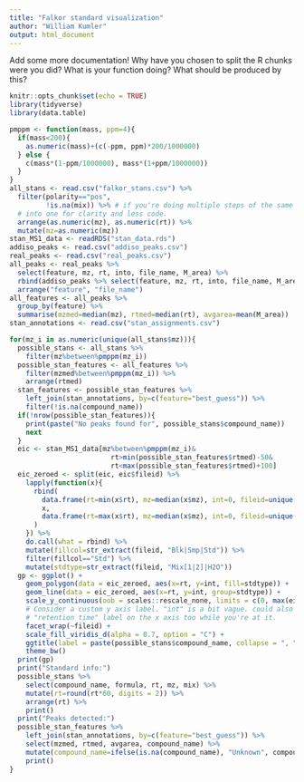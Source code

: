 ```yaml
---
title: "Falkor standard visualization"
author: "William Kumler"
output: html_document
---
```

Add some more documentation! Why have you chosen to split the R chunks were you did? What is your function doing?
What should be produced by this?
```r
knitr::opts_chunk$set(echo = TRUE)
library(tidyverse)
library(data.table)

pmppm <- function(mass, ppm=4){
  if(mass<200){
    as.numeric(mass)+(c(-ppm, ppm)*200/1000000)
  } else {
    c(mass*(1-ppm/1000000), mass*(1+ppm/1000000))
  }
}
all_stans <- read.csv("falkor_stans.csv") %>% 
  filter(polarity=="pos",
         !is.na(mix)) %>% # if you're doing multiple steps of the same dplyr operation, just combine them
  # into one for clarity and less code.
  arrange(as.numeric(mz), as.numeric(rt)) %>%
  mutate(mz=as.numeric(mz))
stan_MS1_data <- readRDS("stan_data.rds")
addiso_peaks <- read.csv("addiso_peaks.csv")
real_peaks <- read.csv("real_peaks.csv")
all_peaks <- real_peaks %>%
  select(feature, mz, rt, into, file_name, M_area) %>%
  rbind(addiso_peaks %>% select(feature, mz, rt, into, file_name, M_area)) %>%
  arrange("feature", "file_name")
all_features <- all_peaks %>%
  group_by(feature) %>%
  summarise(mzmed=median(mz), rtmed=median(rt), avgarea=mean(M_area))
stan_annotations <- read.csv("stan_assignments.csv")
```

```r
for(mz_i in as.numeric(unique(all_stans$mz))){
  possible_stans <- all_stans %>% 
    filter(mz%between%pmppm(mz_i))
  possible_stan_features <- all_features %>%
    filter(mzmed%between%pmppm(mz_i)) %>%
    arrange(rtmed)
  stan_features <- possible_stan_features %>%
    left_join(stan_annotations, by=c(feature="best_guess")) %>%
    filter(!is.na(compound_name))
  if(!nrow(possible_stan_features)){
    print(paste("No peaks found for", possible_stans$compound_name))
    next
  }
  eic <- stan_MS1_data[mz%between%pmppm(mz_i)&
                         rt>min(possible_stan_features$rtmed)-50&
                         rt<max(possible_stan_features$rtmed)+100]
  eic_zeroed <- split(eic, eic$fileid) %>%
    lapply(function(x){
      rbind(
        data.frame(rt=min(x$rt), mz=median(x$mz), int=0, fileid=unique(x$fileid)),
        x,
        data.frame(rt=max(x$rt), mz=median(x$mz), int=0, fileid=unique(x$fileid))
      )
    }) %>% 
    do.call(what = rbind) %>%
    mutate(fillcol=str_extract(fileid, "Blk|Smp|Std")) %>%
    filter(fillcol=="Std") %>%
    mutate(stdtype=str_extract(fileid, "Mix[1|2]|H2O"))
  gp <- ggplot() + 
    geom_polygon(data = eic_zeroed, aes(x=rt, y=int, fill=stdtype)) +
    geom_line(data = eic_zeroed, aes(x=rt, y=int, group=stdtype)) +
    scale_y_continuous(oob = scales::rescale_none, limits = c(0, max(eic_zeroed$int)/5)) +
    # Consider a custom y axis label. "int" is a bit vague. could also just do a full
    # "retention time" label on the x axis too while you're at it.
    facet_wrap(~fileid) +
    scale_fill_viridis_d(alpha = 0.7, option = "C") +
    ggtitle(label = paste(possible_stans$compound_name, collapse = ", ")) +
    theme_bw()
  print(gp)
  print("Standard info:")
  possible_stans %>%
    select(compound_name, formula, rt, mz, mix) %>%
    mutate(rt=round(rt*60, digits = 2)) %>%
    arrange(rt) %>%
    print()
  print("Peaks detected:")
  possible_stan_features %>%
    left_join(stan_annotations, by=c(feature="best_guess")) %>%
    select(mzmed, rtmed, avgarea, compound_name) %>% 
    mutate(compound_name=ifelse(is.na(compound_name), "Unknown", compound_name)) %>%
    print()
}
```
